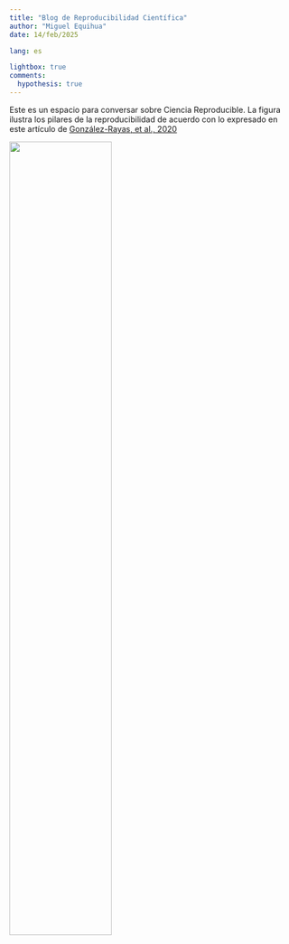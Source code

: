 ```yaml
---
title: "Blog de Reproducibilidad Científica"
author: "Miguel Equihua"
date: 14/feb/2025

lang: es

lightbox: true
comments:
  hypothesis: true
---
```


Este es un espacio para conversar sobre Ciencia Reproducible. La figura ilustra los pilares de la reproducibilidad de acuerdo con lo expresado en este artículo de [González-Rayas, et al., 2020](https://www.revistabiomedica.mx/index.php/revbiomed/article/view/840/845)

![](images/840-2404-1-PB-A.png){width=60% fig-align="center"}




